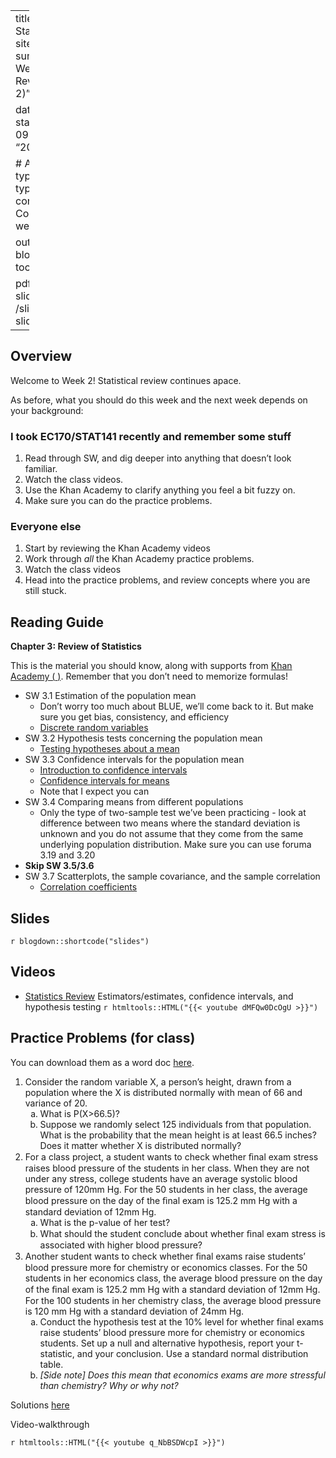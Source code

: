 

---
title: Week 3 - Statistics Review
sitetitle: Week 2
summary: "EC200 - Week 3 Statistics Review (SW Chapter 2)"

date: "2020-09-01"
start_date: "2020-09-14"
end_date: "2020-09-18"

  
  # Academic page type (do not modify).
type: docs
menu:
  content:
    parent: Course content
    weight: 2
    
output:
  blogdown::html_page:
    toc: true

pdf: /slides/ch3-slides.pdf
thumb: /slides/ch3-slides.png



---

## Overview

Welcome to Week 2! Statistical review continues apace. 

As before, what you should do this week and the next week depends on your background:

### I took EC170/STAT141 recently and remember some stuff
1. Read through SW, and dig deeper into anything that doesn't look familiar. 
2. Watch the class videos. 
3. Use the Khan Academy to clarify anything you feel a bit fuzzy on. 
4. Make sure you can do the practice problems. 


### Everyone else
1. Start by reviewing the Khan Academy videos 
2. Work through *all* the Khan Academy practice problems. 
3. Watch the class videos 
4. Head into the practice problems, and review concepts where you are still stuck.


## Reading Guide

**Chapter 3: Review of Statistics**

This is the material you should know,  along with supports from [Khan Academy (<i class="fas fa-tv"> </i>)](https://www.khanacademy.org/math/ap-statistics/). Remember that you don't need to memorize formulas! 



- SW 3.1	Estimation of the population mean 
  - Don’t worry too much about BLUE, we’ll come back to it. But make sure you get bias, consistency, and efficiency
   - [<i class="fas fa-tv"> </i> Discrete random variables](https://www.khanacademy.org/math/ap-statistics/random-variables-ap#discrete-random-variables)
- SW 3.2	Hypothesis tests concerning the population mean
  - [<i class="fas fa-tv"> </i> Testing hypotheses about a mean](https://www.khanacademy.org/math/ap-statistics/tests-significance-ap#one-sample-t-test-mean)

- SW 3.3	Confidence intervals for the population mean
  -  [<i class="fas fa-tv"> </i> Introduction to confidence intervals](https://www.khanacademy.org/math/ap-statistics/estimating-confidence-ap#introduction-confidence-intervals)
   - [<i class="fas fa-tv"> </i> Confidence intervals for means](https://www.khanacademy.org/math/ap-statistics/estimating-confidence-ap#one-sample-t-interval-mean)
  - Note that I expect you can
- SW 3.4 Comparing means from different populations 
  - Only the type of two-sample test we've been practicing - look at difference between two means where the standard deviation is unknown and   you do not assume that they come from the same underlying population distribution. Make sure you can use foruma 3.19 and 3.20
- **Skip SW 3.5/3.6**
- SW 3.7	Scatterplots, the sample covariance, and the sample correlation
  - [<i class="fas fa-tv"> </i> Correlation coefficients](https://www.khanacademy.org/math/ap-statistics/bivariate-data-ap#correlation-coefficient-r)

## Slides

`r blogdown::shortcode("slides")`

## Videos

- [Statistics Review](https://youtu.be/dMFQw0DcOgU)
Estimators/estimates, confidence intervals, and hypothesis testing
`r htmltools::HTML("{{< youtube dMFQw0DcOgU >}}")`

## Practice Problems (for class)

You can download them as a word doc [here](../EC200-03-01practice.docx). 

1. Consider the random variable X, a person’s height, drawn from a population where the X is distributed normally with mean of 66 and variance of 20. 
    a. What is P(X>66.5)? 
    b. Suppose we randomly select 125 individuals from that population. What is the probability that the mean height is at least 66.5 inches? Does it matter whether X is distributed normally? 
1. For a class project, a student wants to check whether ﬁnal exam stress raises blood pressure of the students in her class. When they are not under any stress, college students have an average systolic blood pressure of 120mm Hg. For the 50 students in her class, the average blood pressure on the day of the ﬁnal exam is 125.2 mm Hg with a standard deviation of 12mm Hg.
    a. What is the p-value of her test?  
    b. What should the student conclude about whether ﬁnal exam stress is associated with higher blood pressure?
1. Another student wants to check whether ﬁnal exams raise students’ blood pressure more for chemistry or economics classes. For the 50 students in her economics class, the average blood pressure on the day of the ﬁnal exam is 125.2 mm Hg with a standard deviation of 12mm Hg. For the 100 students in her chemistry class, the average blood pressure is 120 mm Hg with a standard deviation of 24mm Hg. 
    a. Conduct the hypothesis test at the 10% level for whether final exams raise students’ blood pressure more for chemistry or economics students. Set up a null and alternative hypothesis, report your t-statistic, and your conclusion. Use a standard normal distribution table.  
    b. *[Side note] Does this mean that economics exams are  more stressful than chemistry?  Why or why not?*


Solutions [here](../EC200-03-01practice_solutions.pdf)

Video-walkthrough 


`r htmltools::HTML("{{< youtube q_NbBSDWcpI >}}")`

